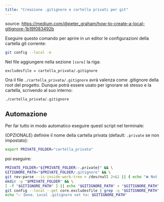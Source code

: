 ```yaml
---
title: "Creazione .gitignore e cartella privati per git"
---
```


source: https://medium.com/@peter_graham/how-to-create-a-local-gitignore-1b19f083492b

Eseguire questo comando per aprire in un editor le configurazioni della cartella git corrente:

```bash
git config --local -e
```

Nel file aggiungere nella sezione `[core]` la riga:

```
excludesfile = cartella_privata/.gitignore
```

Ora il file `./cartella_privata/.gitignore` avrà valenza come .gitignore della root del progetto. Dunque potrà essere usato per ignorare sé stesso e la cartella, scrivendo al suo interno:

```
./cartella_privata/.gitignore
```

## Automazione

Per far tutto in modo automatico eseguire questi script nel terminale:

(OPZIONALE) definire il nome della cartella privata (default: `.private` se non impostato):
```bash
export PRIVATE_FOLDER="cartella_privata"
```

poi eseguire:
```bash
PRIVATE_FOLDER="${PRIVATE_FOLDER:-.private}" && \
GITIGNORE_PATH="$PRIVATE_FOLDER/.gitignore" && \
git rev-parse --is-inside-work-tree > /dev/null 2>&1 || { echo "❌ Not a Git repo. Run this inside a repo."; return 1 2>/dev/null || exit 0; } && \
mkdir -p "$PRIVATE_FOLDER" && \
[ -f "$GITIGNORE_PATH" ] || echo "$GITIGNORE_PATH" > "$GITIGNORE_PATH" && \
git config --local --get core.excludesfile | grep -q "$GITIGNORE_PATH" || git config --local core.excludesfile "$GITIGNORE_PATH" && \
echo "✅ Done. Local .gitignore set to: $GITIGNORE_PATH"
```
